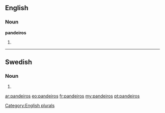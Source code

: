 ==English==

===Noun===
'''pandeiros'''

# {{plural of|[[pandeiro]]}}

[[Category:English plurals]]

----

==Swedish==

===Noun===
{{infl|sv|noun form}}

# {{sv-noun-form-indef-gen|pandeiro}}

[[ar:pandeiros]]
[[eo:pandeiros]]
[[fr:pandeiros]]
[[my:pandeiros]]
[[pt:pandeiros]]